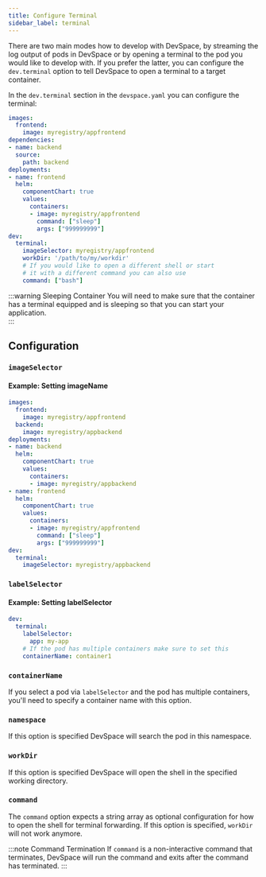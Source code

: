 ```yaml
---
title: Configure Terminal
sidebar_label: terminal
---
```



There are two main modes how to develop with DevSpace, by streaming the log output of pods in DevSpace or by opening a terminal to the pod you would like to develop with. If you prefer the latter, you can configure the `dev.terminal` option to tell DevSpace to open a terminal to a target container. 

In the `dev.terminal` section in the `devspace.yaml` you can configure the terminal:
```yaml {18-23}
images:
  frontend:
    image: myregistry/appfrontend
dependencies:
- name: backend
  source:
    path: backend
deployments:
- name: frontend
  helm:
    componentChart: true
    values:
      containers:
      - image: myregistry/appfrontend
        command: ["sleep"]
        args: ["999999999"]
dev:
  terminal: 
    imageSelector: myregistry/appfrontend
    workDir: '/path/to/my/workdir'
    # If you would like to open a different shell or start
    # it with a different command you can also use
    command: ["bash"]
```

:::warning Sleeping Container
You will need to make sure that the container has a terminal equipped and is sleeping so that you can start your application.  
:::

## Configuration

### `imageSelector`
<FragmentImageSelector />

#### Example: Setting imageName
```yaml {25-34}
images:
  frontend:
    image: myregistry/appfrontend
  backend:
    image: myregistry/appbackend
deployments:
- name: backend
  helm:
    componentChart: true
    values:
      containers:
      - image: myregistry/appbackend
- name: frontend
  helm:
    componentChart: true
    values:
      containers:
      - image: myregistry/appfrontend
        command: ["sleep"]
        args: ["999999999"]
dev:
  terminal: 
    imageSelector: myregistry/appbackend
```

### `labelSelector`
<FragmentLabelSelector />

#### Example: Setting labelSelector
```yaml {25-34}
dev:
  terminal: 
    labelSelector: 
      app: my-app
    # If the pod has multiple containers make sure to set this
    containerName: container1
```

### `containerName` 
If you select a pod via `labelSelector` and the pod has multiple containers, you'll need to specify a container name with this option.

### `namespace`
If this option is specified DevSpace will search the pod in this namespace.

### `workDir`
If this option is specified DevSpace will open the shell in the specified working directory.

### `command`
The `command` option expects a string array as optional configuration for how to open the shell for terminal forwarding. If this option is specified, `workDir` will not work anymore.

:::note Command Termination
If `command` is a non-interactive command that terminates, DevSpace will run the command and exits after the command has terminated.
:::
